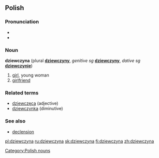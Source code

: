 ==Polish==
===Pronunciation===
* {{IPA|/ʥɛfˈt͡ʂɨna/}}
* {{audio|pl-dziewczyna.ogg|audio}}

===Noun===
'''dziewczyna''' {{f}} (plural '''[[dziewczyny]]''', ''genitive sg'' '''[[dziewczyny]]''', ''dative sg'' '''[[dziewczynie]]''')

# [[girl]], young woman
# [[girlfriend]]

===Related terms===
* [[dziewczęca]] (adjective)
* [[dziewczynka]] (diminutive)

===See also===
*[[Wiktionary Appendix:Polish hard feminine noun declension|declension]]

[[Category:Polish nouns]]

[[pl:dziewczyna]]
[[ru:dziewczyna]]
[[sk:dziewczyna]]
[[fi:dziewczyna]]
[[zh:dziewczyna]]